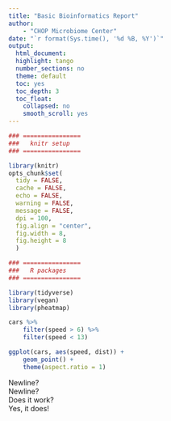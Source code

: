 ```yaml
---
title: "Basic Bioinformatics Report"
author:
    - "CHOP Microbiome Center"
date: "`r format(Sys.time(), '%d %B, %Y')`"
output:
  html_document:
  highlight: tango
  number_sections: no
  theme: default
  toc: yes
  toc_depth: 3
  toc_float:
    collapsed: no
    smooth_scroll: yes
---
```


```r
### ================
###   knitr setup
### ================

library(knitr)
opts_chunk$set(
  tidy = FALSE,
  cache = FALSE,
  echo = FALSE,
  warning = FALSE,
  message = FALSE,
  dpi = 100,
  fig.align = "center",
  fig.width = 8,
  fig.height = 8
  )
```

```r
### ================
###   R packages
### ================

library(tidyverse)
library(vegan)
library(pheatmap)
```

```r
cars %>%
    filter(speed > 6) %>%
    filter(speed < 13)
```

```r
ggplot(cars, aes(speed, dist)) +
    geom_point() +
    theme(aspect.ratio = 1)
```

Newline?  
Newline?\
Does it work?  
Yes, it does!
